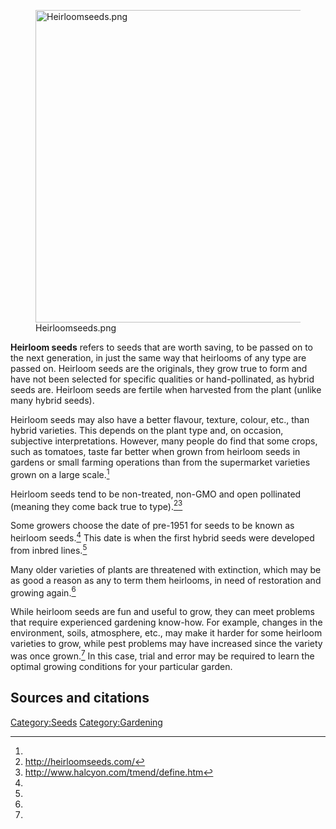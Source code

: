 [[File:Heirloomseeds.png|center|500px]]

'''Heirloom seeds''' refers to seeds that are worth saving, to be passed on to the next generation, in just the same way that heirlooms of any type are passed on. Heirloom seeds are the originals, they grow true to form and have not been selected for specific qualities or hand-pollinated, as hybrid seeds are. Heirloom seeds are fertile when harvested from the plant (unlike many hybrid seeds).

Heirloom seeds may also have a better flavour, texture, colour, etc., than hybrid varieties. This depends on the plant type and, on occasion, subjective interpretations. However, many people do find that some crops, such as tomatoes, taste far better when grown from heirloom seeds in gardens or small farming operations than from the supermarket varieties grown on a large scale.<ref name="halcyon" />

Heirloom seeds tend to be non-treated, non-GMO and open pollinated (meaning they come back true to type).<ref name="heirloom">http://heirloomseeds.com/</ref><ref name="halcyon">http://www.halcyon.com/tmend/define.htm</ref>

Some growers choose the date of pre-1951 for seeds to be known as heirloom seeds.<ref name="halcyon" /> This date is when the first hybrid seeds were developed from inbred lines.<ref name="halcyon" />

Many older varieties of plants are threatened with extinction, which may be as good a reason as any to term them heirlooms, in need of restoration and growing again.<ref name="halcyon" />

While heirloom seeds are fun and useful to grow, they can meet problems that require experienced gardening know-how. For example, changes in the environment, soils, atmosphere, etc., may make it harder for some heirloom varieties to grow, while pest problems may have increased since the variety was once grown.<ref name="halcyon" /> In this case, trial and error may be required to learn the optimal growing conditions for your particular garden.

== Sources and citations ==
{{reflist}}

[[Category:Seeds]]
[[Category:Gardening]]